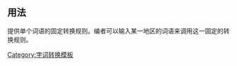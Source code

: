 <includeonly><!-- 在這裡加入模板的保護標識 --></includeonly><noinclude>{{template doc page viewed directly}}</noinclude>
<!-- 在本行下編輯模板說明 -->

== 用法 ==
提供单个词语的固定转换规则。编者可以输入某一地区的词语来调用这一固定的转换规则。

<includeonly>
<!-- 本行下加入模板的分類 -->
[[Category:字词转换模板]]
<!-- 本行下加入模板的跨語言鏈接 -->

</includeonly>